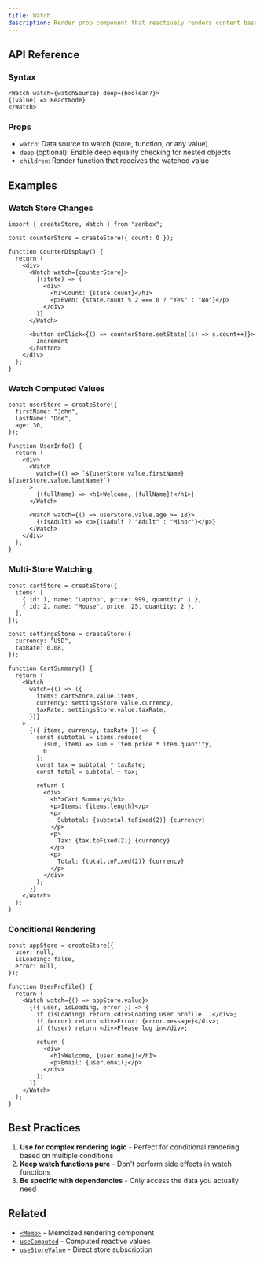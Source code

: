 ```yaml
---
title: Watch
description: Render prop component that reactively renders content based on watched data sources
---
```


## API Reference

### Syntax

```tsx
<Watch watch={watchSource} deep={boolean?}>
{(value) => ReactNode}
</Watch>
```

### Props

- `watch`: Data source to watch (store, function, or any value)
- `deep` (optional): Enable deep equality checking for nested objects
- `children`: Render function that receives the watched value

## Examples

### Watch Store Changes

```tsx
import { createStore, Watch } from "zenbox";

const counterStore = createStore({ count: 0 });

function CounterDisplay() {
  return (
    <div>
      <Watch watch={counterStore}>
        {(state) => (
          <div>
            <h1>Count: {state.count}</h1>
            <p>Even: {state.count % 2 === 0 ? "Yes" : "No"}</p>
          </div>
        )}
      </Watch>

      <button onClick={() => counterStore.setState((s) => s.count++)}>
        Increment
      </button>
    </div>
  );
}
```

### Watch Computed Values

```tsx
const userStore = createStore({
  firstName: "John",
  lastName: "Doe",
  age: 30,
});

function UserInfo() {
  return (
    <div>
      <Watch
        watch={() => `${userStore.value.firstName} ${userStore.value.lastName}`}
      >
        {(fullName) => <h1>Welcome, {fullName}!</h1>}
      </Watch>

      <Watch watch={() => userStore.value.age >= 18}>
        {(isAdult) => <p>{isAdult ? "Adult" : "Minor"}</p>}
      </Watch>
    </div>
  );
}
```

### Multi-Store Watching

```tsx
const cartStore = createStore({
  items: [
    { id: 1, name: "Laptop", price: 999, quantity: 1 },
    { id: 2, name: "Mouse", price: 25, quantity: 2 },
  ],
});

const settingsStore = createStore({
  currency: "USD",
  taxRate: 0.08,
});

function CartSummary() {
  return (
    <Watch
      watch={() => ({
        items: cartStore.value.items,
        currency: settingsStore.value.currency,
        taxRate: settingsStore.value.taxRate,
      })}
    >
      {({ items, currency, taxRate }) => {
        const subtotal = items.reduce(
          (sum, item) => sum + item.price * item.quantity,
          0
        );
        const tax = subtotal * taxRate;
        const total = subtotal + tax;

        return (
          <div>
            <h3>Cart Summary</h3>
            <p>Items: {items.length}</p>
            <p>
              Subtotal: {subtotal.toFixed(2)} {currency}
            </p>
            <p>
              Tax: {tax.toFixed(2)} {currency}
            </p>
            <p>
              Total: {total.toFixed(2)} {currency}
            </p>
          </div>
        );
      }}
    </Watch>
  );
}
```

### Conditional Rendering

```tsx
const appStore = createStore({
  user: null,
  isLoading: false,
  error: null,
});

function UserProfile() {
  return (
    <Watch watch={() => appStore.value}>
      {({ user, isLoading, error }) => {
        if (isLoading) return <div>Loading user profile...</div>;
        if (error) return <div>Error: {error.message}</div>;
        if (!user) return <div>Please log in</div>;

        return (
          <div>
            <h1>Welcome, {user.name}!</h1>
            <p>Email: {user.email}</p>
          </div>
        );
      }}
    </Watch>
  );
}
```

## Best Practices

1. **Use for complex rendering logic** - Perfect for conditional rendering based on multiple conditions
2. **Keep watch functions pure** - Don't perform side effects in watch functions
3. **Be specific with dependencies** - Only access the data you actually need

## Related

- [`<Memo>`](./Memo) - Memoized rendering component
- [`useComputed`](../hooks/useComputed) - Computed reactive values
- [`useStoreValue`](../hooks/useStoreValue) - Direct store subscription
